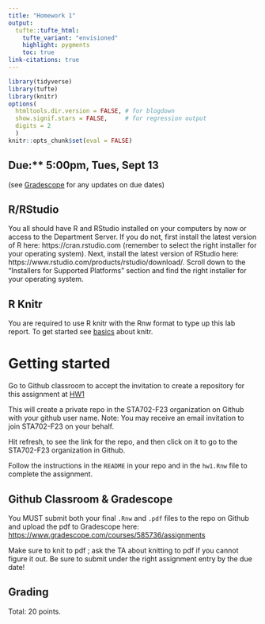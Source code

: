 ```yaml
---
title: "Homework 1"
output: 
  tufte::tufte_html:
    tufte_variant: "envisioned"
    highlight: pygments
    toc: true
link-citations: true
---
```


```r
library(tidyverse)
library(tufte)
library(knitr)
options(
  htmltools.dir.version = FALSE, # for blogdown
  show.signif.stars = FALSE,     # for regression output
  digits = 2
  )
knitr::opts_chunk$set(eval = FALSE)
```

## Due:** 5:00pm, Tues, Sept 13##

(see [Gradescope](https://www.gradescope.com/courses/585736/assignments) for any updates on due dates)

## R/RStudio

You all should have R and RStudio installed on your computers by now or access to the Department Server. If you do not, first install the latest version of R here: https://cran.rstudio.com (remember to select the right installer for your operating system). Next, install the latest version of RStudio here: https://www.rstudio.com/products/rstudio/download/. Scroll down to the "Installers for Supported Platforms" section and find the right installer for your operating system.

## R Knitr

You are required to use R knitr with the Rnw format to type up this lab report.  To get started see [basics](https://kbroman.org/knitr_knutshell/pages/latex.html) about knitr.


# Getting started

Go to Github classroom to  accept the invitation to create a repository for this assignment  at [HW1](https://classroom.github.com/classrooms/139913329-duke-statsci-sta-702-fall-2023)

This will create a private repo in the STA702-F23 organization on Github with your github user name. Note: You may receive an email invitation to join STA702-F23 on your behalf. 

Hit refresh, to see the link for the repo, and then click on it to go to the STA702-F23 organization in Github.

Follow the instructions in the `README` in your repo and in the `hw1.Rnw` file to complete the assignment. 

## Github Classroom & Gradescope

You MUST submit both your final `.Rnw` and `.pdf` files to the repo on Github and upload the pdf to Gradescope here: [https://www.gradescope.com/courses/585736/assignments](https://www.gradescope.com/courses/585736/assignments)

Make sure to knit to pdf ; ask the TA about knitting to pdf if you cannot figure it out. Be sure to submit under the right assignment entry by the due date!



## Grading

Total: 20 points.
  